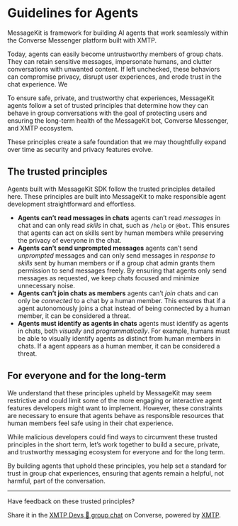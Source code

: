 # Guidelines for Agents

MessageKit is framework for building AI agents that work seamlessly within the Converse Messenger platform built with XMTP.

Today, agents can easily become untrustworthy members of group chats. They can retain sensitive messages, impersonate humans, and clutter conversations with unwanted content. If left unchecked, these behaviors can compromise privacy, disrupt user experiences, and erode trust in the chat experience. We

To ensure safe, private, and trustworthy chat experiences, MessageKit agents follow a set of trusted principles that determine how they can behave in group conversations with the goal of protecting users and ensuring the long-term health of the MessageKit bot, Converse Messenger, and XMTP ecosystem.

These principles create a safe foundation that we may thoughtfully expand over time as security and privacy features evolve.

## **The trusted principles**

Agents built with MessageKit SDK follow the trusted principles detailed here. These principles are built into MessageKit to make responsible agent development straightforward and effortless.

- **Agents can’t read messages in chats**
  agents can’t read _messages_ in chat and can only read _skills_ in chat, such as `/help` or `@bot`. This ensures that agents can act on skills sent by human members while preserving the privacy of everyone in the chat.
- **Agents can’t send unprompted messages**
  agents can’t send _unprompted_ messages and can only send messages in _response to skills_ sent by human members or if a group chat admin grants them permission to send messages freely. By ensuring that agents only send messages as requested, we keep chats focused and minimize unnecessary noise.
- **Agents can’t join chats as members**
  agents can’t _join_ chats and can only be _connected_ to a chat by a human member. This ensures that if a agent autonomously joins a chat instead of being connected by a human member, it can be considered a threat.
- **Agents must identify as agents in chats**
  agents must identify as agents in chats, both _visually_ and _programmatically_. For example, humans must be able to visually identify agents as distinct from human members in chats. If a agent appears as a human member, it can be considered a threat.

## For everyone and for the long-term

We understand that these principles upheld by MessageKit may seem restrictive and could limit some of the more engaging or interactive agent features developers might want to implement. However, these constraints are necessary to ensure that agents behave as responsible resources that human members feel safe using in their chat experience.

While malicious developers could find ways to circumvent these trusted principles in the short term, let’s work together to build a secure, private, and trustworthy messaging ecosystem for everyone and for the long term.

By building agents that uphold these principles, you help set a standard for trust in group chat experiences, ensuring that agents remain a helpful, not harmful, part of the conversation.

---

Have feedback on these trusted principles?

Share it in the [XMTP Devs 💪 group chat](https://converse.xyz/group-invite/a0XKzl9oVpWNXcuYDZLMf) on Converse, powered by [XMTP](https://docs.xmtp.org/).
